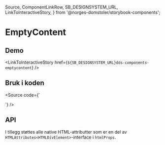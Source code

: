   Source,
  ComponentLinkRow,
  SB_DESIGNSYSTEM_URL,
  LinkToInteractiveStory,
} from '@norges-domstoler/storybook-components';

<Meta of={EmptyContentStories} />

# EmptyContent

<ComponentLinkRow
  docsHref="https://design.domstol.no/987b33f71/p/92d5ef-emptycontentview/b/007750"
  figmaHref="https://www.figma.com/file/ewqSDmkgqDQ5PyOsRp4V5b/DDS-Komponenter?node-id=12387%3A221195&t=ygT73thALrQ1LGjN-1"
  githubHref="https://github.com/domstolene/designsystem/tree/master/components/src/components/EmptyContent"
/>

## Demo

<Canvas>
  <Story of={EmptyContentStories.Overview} />
</Canvas>

<LinkToInteractiveStory
  href={`${SB_DESIGNSYSTEM_URL}dds-components-emptycontent`}
/>

## Bruk i koden

<Source
  code={`

<EmptyContent message="Du har ikke gjort noen valg" />
`} />

## API

<ArgTypes of={EmptyContentStories} />

I tillegg støttes alle native HTML-attributter som er en del av `HTMLAttributes<HTMLDivElement>`-interface i `htmlProps`.

